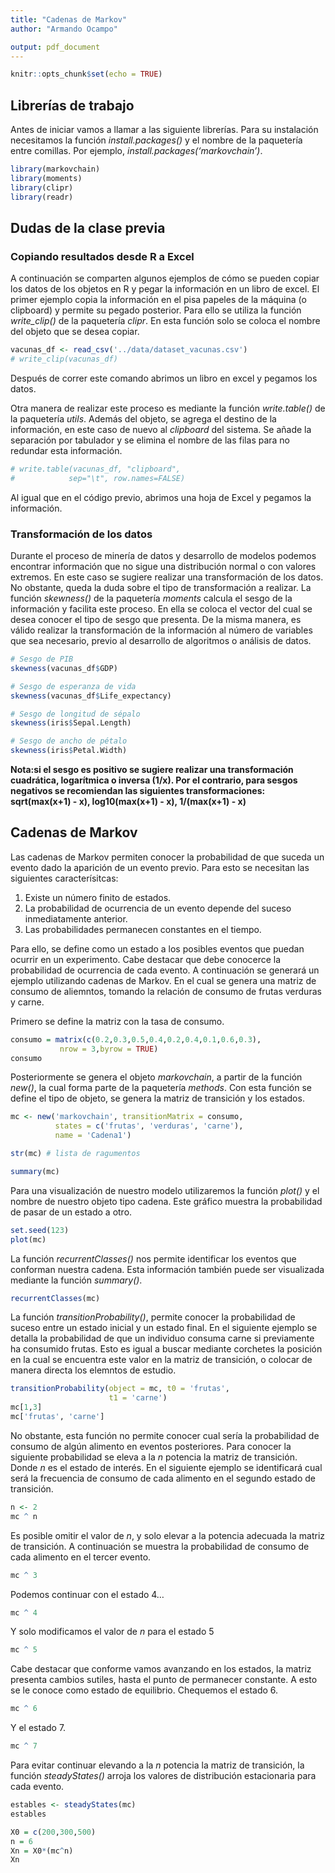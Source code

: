 ```yaml
---
title: "Cadenas de Markov"
author: "Armando Ocampo"

output: pdf_document
---
```


```r
knitr::opts_chunk$set(echo = TRUE)
```

## Librerías de trabajo

Antes de iniciar vamos a llamar a las siguiente librerías. Para su instalación necesitamos la función *install.packages()* y el nombre de la paquetería entre comillas. Por ejemplo, *install.packages('markovchain')*.

```r
library(markovchain)
library(moments)
library(clipr)
library(readr)
```

## Dudas de la clase previa

### Copiando resultados desde R a Excel

A continuación se comparten algunos ejemplos de cómo se pueden copiar los datos de los objetos en R y pegar la información en un libro de excel. El primer ejemplo copia la información en el pisa papeles de la máquina (o clipboard) y permite su pegado posterior. Para ello se utiliza la función *write_clip()* de la paquetería *clipr*. En esta función solo se coloca el nombre del objeto que se desea copiar.

```r
vacunas_df <- read_csv('../data/dataset_vacunas.csv')
# write_clip(vacunas_df)
```

Después de correr este comando abrimos un libro en excel y pegamos los datos.


Otra manera de realizar este proceso es mediante la función *write.table()* de la paquetería *utils*. Además del objeto, se agrega el destino de la información, en este caso de nuevo al *clipboard* del sistema. Se añade la separación por tabulador y se elimina el nombre de las filas para no redundar esta información.

```r
# write.table(vacunas_df, "clipboard",
#            sep="\t", row.names=FALSE)
```

Al igual que en el código previo, abrimos una hoja de Excel y pegamos la información.

### Transformación de los datos

Durante el proceso de minería de datos y desarrollo de modelos podemos encontrar información que no sigue una distribución normal o con valores extremos. En este caso se sugiere realizar una transformación de los datos. No obstante, queda la duda sobre el tipo de transformación a realizar. La función *skewness()* de la paquetería *moments* calcula el sesgo de la información y facilita este proceso. En ella se coloca el vector del cual se desea conocer el tipo de sesgo que presenta. De la misma manera, es válido realizar la transformación de la información al número de variables que sea necesario, previo al desarrollo de algoritmos o análisis de datos.

```r
# Sesgo de PIB
skewness(vacunas_df$GDP)

# Sesgo de esperanza de vida
skewness(vacunas_df$Life_expectancy)

# Sesgo de longitud de sépalo
skewness(iris$Sepal.Length)

# Sesgo de ancho de pétalo
skewness(iris$Petal.Width)
```

**Nota:si el sesgo es positivo se sugiere realizar una transformación cuadrática, logarítmica o inversa (1/x). Por el contrario, para sesgos negativos se recomiendan las siguientes transformaciones: sqrt(max(x+1) - x), log10(max(x+1) - x), 1/(max(x+1) - x)**  


## Cadenas de Markov

Las cadenas de Markov permiten conocer la probabilidad de que suceda un evento dado la aparición de un evento previo. Para esto se necesitan las siguientes caracterísitcas:

1. Existe un número finito de estados. 
2. La probabilidad de ocurrencia de un evento depende del suceso inmediatamente anterior. 
3. Las probabilidades permanecen constantes en el tiempo.

Para ello, se define como un estado a los posibles eventos que puedan ocurrir en un experimento. Cabe destacar que debe conocerce la probabilidad de ocurrencia de cada evento. A continuación se generará un ejemplo utilizando cadenas de Markov. En el cual se genera una matriz de consumo de aliemntos, tomando la relación de consumo de frutas verduras y carne.


Primero se define la matriz con la tasa de consumo.

```r
consumo = matrix(c(0.2,0.3,0.5,0.4,0.2,0.4,0.1,0.6,0.3),
           nrow = 3,byrow = TRUE)
consumo
```

Posteriormente se genera el objeto *markovchain*, a partir de la función *new()*, la cual forma parte de la paquetería *methods*. Con esta función se define el tipo de objeto, se genera la matriz de transición y los estados.

```r
mc <- new('markovchain', transitionMatrix = consumo,
          states = c('frutas', 'verduras', 'carne'), 
          name = 'Cadena1')

str(mc) # lista de ragumentos

summary(mc)
```

Para una visualización de nuestro modelo utilizaremos la función *plot()* y el nombre de nuestro objeto tipo cadena. Este gráfico muestra la probabilidad de pasar de un estado a otro.

```r
set.seed(123)
plot(mc)
```

La función *recurrentClasses()* nos permite identificar los eventos que conforman nuestra cadena. Esta información también puede ser visualizada mediante la función *summary()*.

```r
recurrentClasses(mc)
```

La función *transitionProbability()*, permite conocer la probabilidad de suceso entre un estado inicial y un estado final. En el siguiente ejemplo se detalla la probabilidad de que un individuo consuma carne si previamente ha consumido frutas. Esto es igual a buscar mediante corchetes la posición en la cual se encuentra este valor en la matriz de transición, o colocar de manera directa los elemntos de estudio.

```r
transitionProbability(object = mc, t0 = 'frutas', 
                      t1 = 'carne')
mc[1,3]
mc['frutas', 'carne']
```

No obstante, esta función no permite conocer cual sería la probabilidad de consumo de algún alimento en eventos posteriores. Para conocer la siguiente probabilidad se eleva a la *n* potencia la matriz de transición. Donde *n* es el estado de interés. En el siguiente ejemplo se identificará cual será la frecuencia de consumo de cada alimento en el segundo estado de transición.

```r
n <- 2
mc ^ n
```

Es posible omitir el valor de *n*, y solo elevar a la potencia adecuada la matriz de transición. A continuación se muestra la probabilidad de consumo de cada alimento en el tercer evento.

```r
mc ^ 3
```

Podemos continuar con el estado 4...

```r
mc ^ 4
```

Y solo modificamos el valor de *n* para el estado 5

```r
mc ^ 5
```

Cabe destacar que conforme vamos avanzando en los estados, la matriz presenta cambios sutiles, hasta el punto de permanecer constante. A esto se le conoce como estado de equilibrio. Chequemos el estado 6.

```r
mc ^ 6
```

Y el estado 7.

```r
mc ^ 7
```

Para evitar continuar elevando a la *n* potencia la matriz de transición, la función *steadyStates()* arroja los valores de distribución estacionaria para cada evento.

```r
estables <- steadyStates(mc)
estables
```



```r
X0 = c(200,300,500) 
n = 6
Xn = X0*(mc^n)
Xn
```









